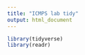 ```yaml
---
title: "ICMPS lab tidy"
output: html_document
---
```


```r
library(tidyverse)
library(readr)
```

